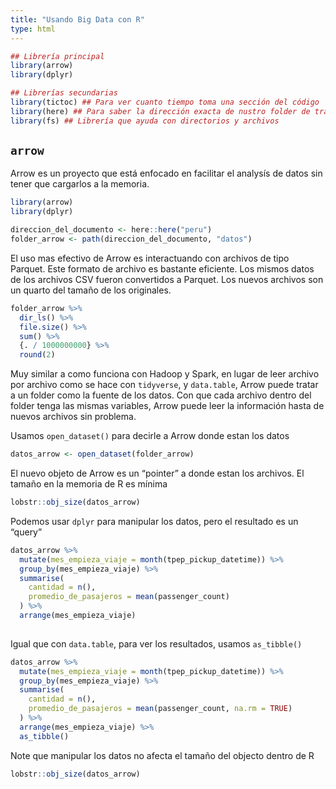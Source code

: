 ```yaml
---
title: "Usando Big Data con R"
type: html
---
```


```r

## Librería principal
library(arrow)
library(dplyr)

## Librerías secundarias
library(tictoc) ## Para ver cuanto tiempo toma una sección del código
library(here) ## Para saber la dirección exacta de nustro folder de trabajo
library(fs) ## Librería que ayuda con directorios y archivos
```

## `arrow`

Arrow es un proyecto que está enfocado en facilitar el analysís de datos sin 
tener que cargarlos a la memoria.  

```r
library(arrow)
library(dplyr)
```

```r
direccion_del_documento <- here::here("peru")
folder_arrow <- path(direccion_del_documento, "datos")
```

El uso mas efectivo de Arrow es interactuando con archivos de tipo Parquet. Este
formato de archivo es bastante eficiente. Los mismos datos de los archivos CSV
fueron convertidos a Parquet. Los nuevos archivos son un quarto del tamaño de los
originales.

```r
folder_arrow %>% 
  dir_ls() %>% 
  file.size() %>% 
  sum() %>% 
  {. / 1000000000} %>% 
  round(2)
```

Muy similar a como funciona con Hadoop y Spark, en lugar de leer archivo por archivo
como se hace con `tidyverse`, y `data.table`, Arrow puede tratar a un folder como
la fuente de los datos. Con que cada archivo dentro del folder tenga las mismas 
variables, Arrow puede leer la información hasta de nuevos archivos sin problema.

Usamos `open_dataset()` para decirle a Arrow donde estan los datos
```r
datos_arrow <- open_dataset(folder_arrow)
```

El nuevo objeto de Arrow es un "pointer" a donde estan los archivos. El tamaño 
en la memoria de R es mínima
```r
lobstr::obj_size(datos_arrow)
```

Podemos usar `dplyr` para manipular los datos, pero el resultado es un "query"
```r

datos_arrow %>% 
  mutate(mes_empieza_viaje = month(tpep_pickup_datetime)) %>% 
  group_by(mes_empieza_viaje) %>% 
  summarise(
    cantidad = n(),
    promedio_de_pasajeros = mean(passenger_count)
  ) %>% 
  arrange(mes_empieza_viaje)
  
```

Igual que con `data.table`, para ver los resultados, usamos `as_tibble()`
```r
datos_arrow %>% 
  mutate(mes_empieza_viaje = month(tpep_pickup_datetime)) %>% 
  group_by(mes_empieza_viaje) %>% 
  summarise(
    cantidad = n(),
    promedio_de_pasajeros = mean(passenger_count, na.rm = TRUE)
  ) %>% 
  arrange(mes_empieza_viaje) %>% 
  as_tibble()

```

Note que manipular los datos no afecta el tamaño del objecto dentro de R
```r
lobstr::obj_size(datos_arrow)
```

